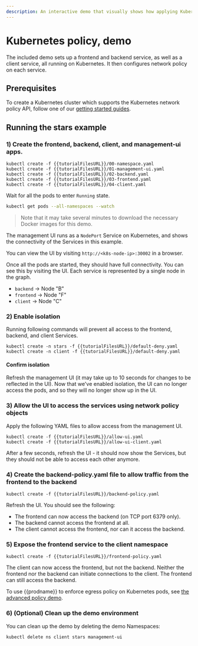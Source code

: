 ```yaml
---
description: An interactive demo that visually shows how applying Kubernetes policy allows and denies connections.
---
```


# Kubernetes policy, demo

The included demo sets up a frontend and backend service, as well as a client service, all
running on Kubernetes. It then configures network policy on each service.

## Prerequisites

To create a Kubernetes cluster which supports the Kubernetes network policy API, follow
one of our [getting started guides](../../getting-started/index.mdx).

## Running the stars example

### 1) Create the frontend, backend, client, and management-ui apps.

```shell
kubectl create -f {{tutorialFilesURL}}/00-namespace.yaml
kubectl create -f {{tutorialFilesURL}}/01-management-ui.yaml
kubectl create -f {{tutorialFilesURL}}/02-backend.yaml
kubectl create -f {{tutorialFilesURL}}/03-frontend.yaml
kubectl create -f {{tutorialFilesURL}}/04-client.yaml
```

Wait for all the pods to enter `Running` state.

```bash
kubectl get pods --all-namespaces --watch
```

> Note that it may take several minutes to download the necessary Docker images for this demo.

The management UI runs as a `NodePort` Service on Kubernetes, and shows the connectivity
of the Services in this example.

You can view the UI by visiting `http://<k8s-node-ip>:30002` in a browser.

Once all the pods are started, they should have full connectivity. You can see this by visiting the UI. Each service is
represented by a single node in the graph.

- `backend` -> Node "B"
- `frontend` -> Node "F"
- `client` -> Node "C"

### 2) Enable isolation

Running following commands will prevent all access to the frontend, backend, and client Services.

```shell
kubectl create -n stars -f {{tutorialFilesURL}}/default-deny.yaml
kubectl create -n client -f {{tutorialFilesURL}}/default-deny.yaml
```

#### Confirm isolation

Refresh the management UI (it may take up to 10 seconds for changes to be reflected in the UI).
Now that we've enabled isolation, the UI can no longer access the pods, and so they will no longer show up in the UI.

### 3) Allow the UI to access the services using network policy objects

Apply the following YAML files to allow access from the management UI.

```shell
kubectl create -f {{tutorialFilesURL}}/allow-ui.yaml
kubectl create -f {{tutorialFilesURL}}/allow-ui-client.yaml
```

After a few seconds, refresh the UI - it should now show the Services, but they should not be able to access each other anymore.

### 4) Create the backend-policy.yaml file to allow traffic from the frontend to the backend

```shell
kubectl create -f {{tutorialFilesURL}}/backend-policy.yaml
```

Refresh the UI. You should see the following:

- The frontend can now access the backend (on TCP port 6379 only).
- The backend cannot access the frontend at all.
- The client cannot access the frontend, nor can it access the backend.

### 5) Expose the frontend service to the client namespace

```shell
kubectl create -f {{tutorialFilesURL}}/frontend-policy.yaml
```

The client can now access the frontend, but not the backend. Neither the frontend nor the backend
can initiate connections to the client. The frontend can still access the backend.

To use {{prodname}} to enforce egress policy on Kubernetes pods, see [the advanced policy demo](kubernetes-policy-advanced.mdx).

### 6) (Optional) Clean up the demo environment

You can clean up the demo by deleting the demo Namespaces:

```bash
kubectl delete ns client stars management-ui
```
